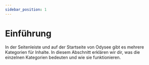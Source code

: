 ---
sidebar_position: 1
---

# Einführung

In der Seitenleiste und auf der Startseite von Odysee gibt es mehrere Kategorien für Inhalte. In diesem Abschnitt erklären wir dir, was die einzelnen Kategorien bedeuten und wie sie funktionieren.
